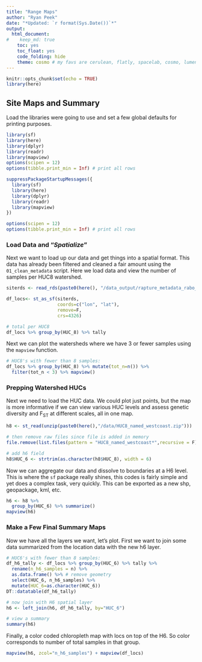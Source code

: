 ```yaml
---
title: "Range Maps"
author: "Ryan Peek"
date: "*Updated: `r format(Sys.Date())`*"
output: 
  html_document:
#    keep_md: true
    toc: yes
    toc_float: yes
    code_folding: hide
    theme: cosmo # my favs are cerulean, flatly, spacelab, cosmo, lumen
---
```


```r
knitr::opts_chunk$set(echo = TRUE)
library(here)

```

## Site Maps and Summary

Load the libraries were going to use and set a few global defaults for printing purposes.

```r
library(sf)
library(here)
library(dplyr)
library(readr)
library(mapview)
options(scipen = 12)
options(tibble.print_min = Inf) # print all rows 
```

```r
suppressPackageStartupMessages({
  library(sf)
  library(here)
  library(dplyr)
  library(readr)
  library(mapview)
})

options(scipen = 12)
options(tibble.print_min = Inf) # print all rows 

```


### Load Data and "*Spatialize*"

Next we want to load up our data and get things into a spatial format. This data has already been filtered and cleaned a fair amount using the `01_clean_metadata` script. Here we load data and view the number of samples per HUC8 watershed.

```r

siterds <- read_rds(paste0(here(), "/data_output/rapture_metadata_rabo_quant.rds"))

df_locs<- st_as_sf(siterds, 
                   coords=c("lon", "lat"),
                   remove=F,
                   crs=4326)

# total per HUC8
df_locs %>% group_by(HUC_8) %>% tally 

```

Next we can plot the watersheds where we have 3 or fewer samples using the `mapview` function.

```r

# HUC8's with fewer than 8 samples:
df_locs %>% group_by(HUC_8) %>% mutate(tot_n=n()) %>% 
  filter(tot_n < 3) %>% mapview()

```

### Prepping Watershed HUCs

Next we need to load the HUC data. We could plot just points, but the map is more informative if we can view various HUC levels and assess genetic diversity and F~ST~ at different scales, all in one map.

```r

h8 <- st_read(unzip(paste0(here(),"/data/HUC8_named_westcoast.zip")))

# then remove raw files since file is added in memory
file.remove(list.files(pattern = "HUC8_named_westcoast*",recursive = F))

# add h6 field
h8$HUC_6 <- strtrim(as.character(h8$HUC_8), width = 6)

```

Now we can aggregate our data and dissolve to boundaries at a H6 level. This is where the `sf` package really shines, this codes is fairly simple and yet does a complex task, very quickly. This can be exported as a new shp, geopackage, kml, etc.

```r

h6 <- h8 %>%  
  group_by(HUC_6) %>% summarize()
mapview(h6)

```

### Make a Few Final Summary Maps

Now we have all the layers we want, let's plot. First we want to join some data summarized from the location data with the new h6 layer.

```r

# HUC6's with fewer than 8 samples:
df_h6_tally <- df_locs %>% group_by(HUC_6) %>% tally %>% 
  rename(n_h6_samples = n) %>% 
  as.data.frame() %>% # remove geometry
  select(HUC_6, n_h6_samples) %>% 
  mutate(HUC_6=as.character(HUC_6))
DT::datatable(df_h6_tally)

# now join with H6 spatial layer
h6 <- left_join(h6, df_h6_tally, by="HUC_6")

# view a summary
summary(h6)

```

Finally, a color coded chloropleth map with locs on top of the H6. So color corresponds to number of total samples in that group.

```r

mapview(h6, zcol="n_h6_samples") + mapview(df_locs)

```

